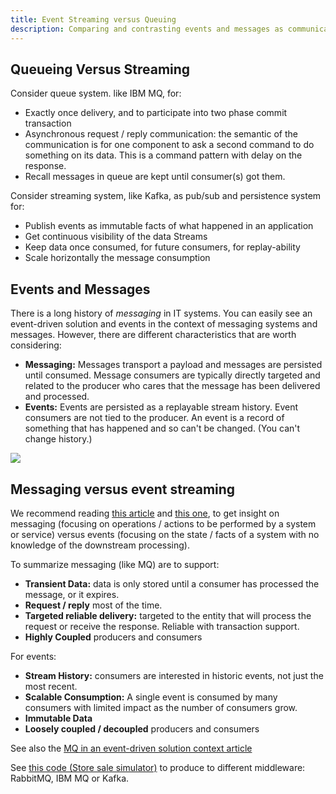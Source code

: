 ```yaml
---
title: Event Streaming versus Queuing
description: Comparing and contrasting events and messages as communication artifacts in distributed systems.
---
```


## Queueing Versus Streaming

Consider queue system. like IBM MQ, for:

* Exactly once delivery, and to participate into two phase commit transaction
* Asynchronous request / reply communication: the semantic of the communication is for one component to ask a second command to do something on its data. This is a command pattern with delay on the response.
* Recall messages in queue are kept until consumer(s) got them.

Consider streaming system, like Kafka, as pub/sub and persistence system for:

* Publish events as immutable facts of what happened in an application
* Get continuous visibility of the data Streams
* Keep data once consumed, for future consumers, for replay-ability
* Scale horizontally the message consumption


## Events and Messages

There is a long history of *messaging* in IT systems.  You can easily see an event-driven solution and events in the context of messaging systems and messages. However, there are different characteristics that are worth considering:

* **Messaging:** Messages transport a payload and messages are persisted until consumed. Message consumers are typically directly targeted and related to the producer who cares that the message has been delivered and processed.
* **Events:** Events are persisted as a replayable stream history. Event consumers are not tied to the producer. An event is a record of something that has happened and so can't be changed. (You can't change history.)

![](./images/evt-msg.png)

## Messaging versus event streaming

We recommend reading [this article](https://developer.ibm.com/messaging/2018/05/18/comparing-messaging-event-streaming-use-cases/) and [this one](https://developer.ibm.com/messaging/2019/02/05/comparing-messaging-pub-sub-and-event-streams/), to get insight on messaging (focusing on operations / actions to be performed by a system or service) versus events (focusing on the state / facts of a system with no knowledge of the downstream processing).

To summarize messaging (like MQ) are to support:

* **Transient Data:** data is only stored until a consumer has processed the message, or it expires.
* **Request / reply** most of the time.
* **Targeted reliable delivery:** targeted to the entity that will process the request or receive the response. Reliable with transaction support.
* **Highly Coupled** producers and consumers

For events:

* **Stream History:** consumers are interested in historic events, not just the most recent.
* **Scalable Consumption:** A single event is consumed by many consumers with limited impact as the number of consumers grow.
* **Immutable Data**
* **Loosely coupled / decoupled** producers and consumers

See also the [MQ in an event-driven solution context article](/technology/mq/)

See [this code (Store sale simulator)](https://github.com/ibm-cloud-architecture/refarch-eda-store-simulator) to produce to different middleware: RabbitMQ, IBM MQ or Kafka.